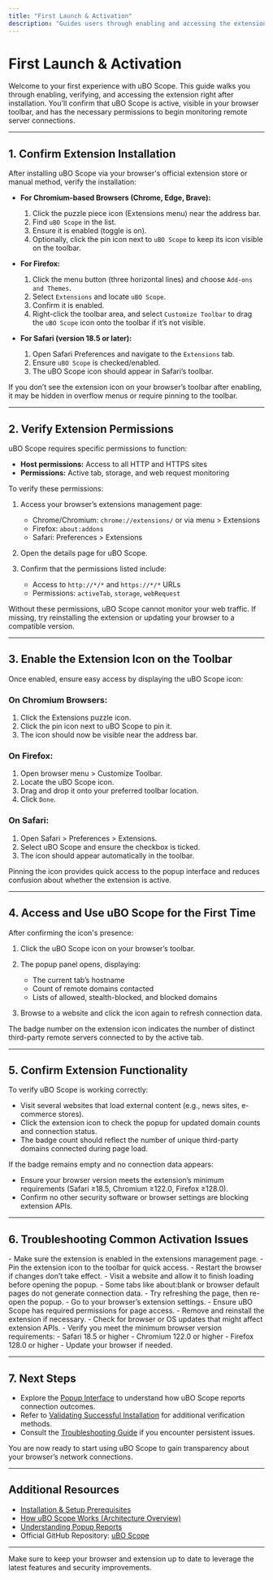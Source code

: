 ```yaml
---
title: "First Launch & Activation"
description: "Guides users through enabling and accessing the extension after installation, including verifying visibility on the browser toolbar and confirming extension permissions."
---
```


# First Launch & Activation

Welcome to your first experience with uBO Scope. This guide walks you through enabling, verifying, and accessing the extension right after installation. You'll confirm that uBO Scope is active, visible in your browser toolbar, and has the necessary permissions to begin monitoring remote server connections.

---

## 1. Confirm Extension Installation

After installing uBO Scope via your browser's official extension store or manual method, verify the installation:

- **For Chromium-based Browsers (Chrome, Edge, Brave):**
  1. Click the puzzle piece icon (Extensions menu) near the address bar.
  2. Find `uBO Scope` in the list.
  3. Ensure it is enabled (toggle is on).
  4. Optionally, click the pin icon next to `uBO Scope` to keep its icon visible on the toolbar.

- **For Firefox:**
  1. Click the menu button (three horizontal lines) and choose `Add-ons and Themes`.
  2. Select `Extensions` and locate `uBO Scope`.
  3. Confirm it is enabled.
  4. Right-click the toolbar area, and select `Customize Toolbar` to drag the `uBO Scope` icon onto the toolbar if it’s not visible.

- **For Safari (version 18.5 or later):**
  1. Open Safari Preferences and navigate to the `Extensions` tab.
  2. Ensure `uBO Scope` is checked/enabled.
  3. The uBO Scope icon should appear in Safari’s toolbar.

<Tip>
If you don’t see the extension icon on your browser’s toolbar after enabling, it may be hidden in overflow menus or require pinning to the toolbar.
</Tip>

---

## 2. Verify Extension Permissions

uBO Scope requires specific permissions to function:

- **Host permissions:** Access to all HTTP and HTTPS sites
- **Permissions:** Active tab, storage, and web request monitoring

To verify these permissions:

1. Access your browser’s extensions management page:
   - Chrome/Chromium: `chrome://extensions/` or via menu > Extensions
   - Firefox: `about:addons`
   - Safari: Preferences > Extensions

2. Open the details page for uBO Scope.
3. Confirm that the permissions listed include: 
   - Access to `http://*/*` and `https://*/*` URLs
   - Permissions: `activeTab`, `storage`, `webRequest`

<Warning>
Without these permissions, uBO Scope cannot monitor your web traffic. If missing, try reinstalling the extension or updating your browser to a compatible version.
</Warning>

---

## 3. Enable the Extension Icon on the Toolbar

Once enabled, ensure easy access by displaying the uBO Scope icon:

### On Chromium Browsers:

1. Click the Extensions puzzle icon.
2. Click the pin icon next to uBO Scope to pin it.
3. The icon should now be visible near the address bar.

### On Firefox:

1. Open browser menu > Customize Toolbar.
2. Locate the uBO Scope icon.
3. Drag and drop it onto your preferred toolbar location.
4. Click `Done`.

### On Safari:

1. Open Safari > Preferences > Extensions.
2. Select uBO Scope and ensure the checkbox is ticked.
3. The icon should appear automatically in the toolbar.

<Tip>
Pinning the icon provides quick access to the popup interface and reduces confusion about whether the extension is active.
</Tip>

---

## 4. Access and Use uBO Scope for the First Time

After confirming the icon's presence:

1. Click the uBO Scope icon on your browser’s toolbar.
2. The popup panel opens, displaying:
   - The current tab’s hostname
   - Count of remote domains contacted
   - Lists of allowed, stealth-blocked, and blocked domains

3. Browse to a website and click the icon again to refresh connection data.

<Note>
The badge number on the extension icon indicates the number of distinct third-party remote servers connected to by the active tab.
</Note>

---

## 5. Confirm Extension Functionality

To verify uBO Scope is working correctly:

- Visit several websites that load external content (e.g., news sites, e-commerce stores).
- Click the extension icon to check the popup for updated domain counts and connection status.
- The badge count should reflect the number of unique third-party domains connected during page load.

<Tip>
If the badge remains empty and no connection data appears:

- Ensure your browser version meets the extension’s minimum requirements (Safari ≥18.5, Chromium ≥122.0, Firefox ≥128.0).
- Confirm no other security software or browser settings are blocking extension APIs.
</Tip>

---

## 6. Troubleshooting Common Activation Issues

<AccordionGroup title="Troubleshooting Tips for First Launch & Activation">
<Accordion title="Extension Icon Not Visible">
- Make sure the extension is enabled in the extensions management page.
- Pin the extension icon to the toolbar for quick access.
- Restart the browser if changes don’t take effect.
</Accordion>
<Accordion title="Popup Shows ‘NO DATA’ or Empty Counts">
- Visit a website and allow it to finish loading before opening the popup.
- Some tabs like about:blank or browser default pages do not generate connection data.
- Try refreshing the page, then re-open the popup.
</Accordion>
<Accordion title="Permissions Not Granted or Blocked">
- Go to your browser’s extension settings.
- Ensure uBO Scope has required permissions for page access.
- Remove and reinstall the extension if necessary.
- Check for browser or OS updates that might affect extension APIs.
</Accordion>
<Accordion title="Browser Version or Compatibility Issues">
- Verify you meet the minimum browser version requirements:
  - Safari 18.5 or higher
  - Chromium 122.0 or higher
  - Firefox 128.0 or higher
- Update your browser if needed.
</Accordion>
</AccordionGroup>

---

## 7. Next Steps

- Explore the [Popup Interface](../getting-using/using-popup) to understand how uBO Scope reports connection outcomes.
- Refer to [Validating Successful Installation](../getting-using/verifying-installation) for additional verification methods.
- Consult the [Troubleshooting Guide](../getting-using/troubleshooting) if you encounter persistent issues.

You are now ready to start using uBO Scope to gain transparency about your browser’s network connections.

---

## Additional Resources

- [Installation & Setup Prerequisites](../installation-setup/prerequisites-requirements)
- [How uBO Scope Works (Architecture Overview)](../../overview/core-concepts-and-architecture/how-it-works-architecture)
- [Understanding Popup Reports](../../guides/effective-usage/understanding-popup-reports)
- Official GitHub Repository: [uBO Scope](https://github.com/gorhill/uBO-Scope)


---

<Check>
Make sure to keep your browser and extension up to date to leverage the latest features and security improvements.
</Check>